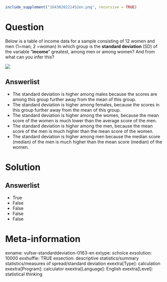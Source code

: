 ```r
include_supplement("1643020221452en.png", recursive = TRUE)
```

Question
========
Below is a table of income data for a sample consisting of 12 women and men (1=man; 2 =woman)  In which group is the **standard deviation** (SD) of the variable "**income**" greatest, among men or among women? And from what can you infer this?  
  
![](1643020221452en.png)

Answerlist
----------
* The standard deviation is higher among males because the scores are among this group further away from the mean of this group.
* The standard deviation is higher among females, because the scores in this group further away from the mean of this group.
* The standard deviation is higher among the women, because the mean score of the women is much lower than the average score of the men.
* The standard deviation is higher among the men, because the mean score of the men is much higher than the mean score of the women.
* The standard deviation is higher among men because the median score (median) of the men is much higher than the mean score (median) of the women.

Solution
========

Answerlist
----------
* True
* False
* False
* False
* False

Meta-information
================
exname: vufsw-standarddeviation-0163-en
extype: schoice
exsolution: 10000
exshuffle: TRUE
exsection: descriptive statistics/summary statistics/measures of spread/standard deviation
exextra[Type]: calculation
exextra[Program]: calculator
exextra[Language]: English
exextra[Level]: statistical thinking

